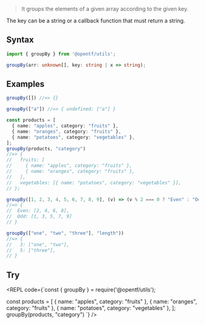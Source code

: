 
> It groups the elements of a given array according to the given key.

<Callout type="info">
The key can be a string or a callback function that must return a string.
</Callout>

## Syntax

```ts
import { groupBy } from '@opentf/utils';

groupBy(arr: unknown[], key: string | x => string);
```

## Examples

```ts
groupBy([]) //=> {}

groupBy(["a"]) //=> { undefined: ["a"] }

const products = [
  { name: "apples", category: "fruits" },
  { name: "oranges", category: "fruits" },
  { name: "potatoes", category: "vegetables" },
];
groupBy(products, "category")
//=> {
//   fruits: [
//     { name: "apples", category: "fruits" },
//     { name: "oranges", category: "fruits" },
//   ],
//   vegetables: [{ name: "potatoes", category: "vegetables" }],
// };

groupBy([1, 2, 3, 4, 5, 6, 7, 8, 9], (v) => (v % 2 === 0 ? "Even" : "Odd"))
//=> {
//  Even: [2, 4, 6, 8],
//  Odd: [1, 3, 5, 7, 9]
// }

groupBy(["one", "two", "three"], "length"))
//=> {
//   3: ["one", "two"],
//   5: ["three"],
// }
```

## Try

<REPL code={`const { groupBy } = require('@opentf/utils');

const products = [
  { name: "apples", category: "fruits" },
  { name: "oranges", category: "fruits" },
  { name: "potatoes", category: "vegetables" },
];
groupBy(products, "category")
`} />
